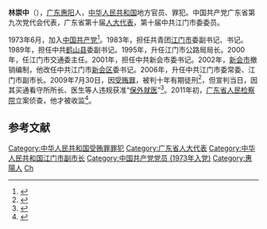 '''林崇中'''（{{bd|1955年|1月|}}），[[广东|广东]][[惠阳|惠阳]]人，[[中华人民共和国|中华人民共和国]]地方官员、罪犯。中国共产党广东省第九次党代会代表，广东省第十届[[人大代表|人大代表]]，第十届中共江门市委委员。

1973年6月，加入[[中国共产党|中国共产党]]<ref>{{Cite web |url=http://www.southcn.com/news/dishi/jiangmen/ld/200303120912.htm |title=中共江门市委 |accessdate=2015-09-21 |author= |date=2004-10-07 |work=编辑：刘倩 |publisher=南方网 |language=Zh-hans |archive-date=2017-03-23 |archive-url=https://web.archive.org/web/20170323062402/http://www.southcn.com/news/dishi/jiangmen/ld/200303120912.htm |dead-url=no }}</ref>。1983年，担任共青团[[江门市|江门市]]委副书记、书记。1989年，担任中共[[鹤山县|鹤山县]]委副书记。1995年，升任江门市公路局局长。2000年，任江门市交通委主任。2001年，担任中共新会市委书记。2002年，[[新会市|新会市]]撤销编制，他改任中共江门市[[新会区|新会区]]委书记。2006年，升任中共江门市委常委、江门市副市长。2009年7月30日，因[[受贿罪|受贿罪]]，被判十年有期徒刑<ref>{{cite news|title=判刑后竟逍遥牢外 江门原常务副市长林崇中被判刑10年，买通河源看守所长办理保外就医1年多，被省检察院查获|url=http://epaper.nfdaily.cn/html/2011-08/05/content_6996095.htm|accessdate=2014-02-07|newspaper=南方日报|archive-url=https://web.archive.org/web/20111102210408/http://epaper.nfdaily.cn/html/2011-08/05/content_6996095.htm|archive-date=2011-11-02|dead-url=yes}}</ref>，但宣判当日，因其买通看守所所长、医生等人违规获准“[[保外就医|保外就医]]”<ref>{{cite news|title=获刑官员保外就医屡走样:副市长判10年直接回家|url=http://news.163.com/14/0207/15/9KG7DTO60001124J.html|accessdate=2014-02-07|newspaper=网易|archive-date=2019-09-02|archive-url=https://web.archive.org/web/20190902023203/http://news.163.com/14/0207/15/9KG7DTO60001124J.html|dead-url=no}}</ref>。2011年初，[[广东省人民检察院|广东省人民检察院]]立案侦查，他才被收监<ref>{{cite news|title=广东江门获刑10年副市长靠假体检鉴定未坐牢|url=http://news.sina.com.cn/c/2011-09-30/054123241842.shtml|accessdate=2014-02-07|newspaper=新浪网|archive-date=2019-09-09|archive-url=https://web.archive.org/web/20190909004115/http://news.sina.com.cn/c/2011-09-30/054123241842.shtml|dead-url=no}}</ref>。

==参考文献==
{{Reflist|2}}
{{中华人民共和国政治人物小作品}}
{{DEFAULTSORT:Lin林}}
[[Category:中华人民共和国受贿罪罪犯|Category:中华人民共和国受贿罪罪犯]]
[[Category:广东省人大代表|Category:广东省人大代表]]
[[Category:中华人民共和国江门市副市长|Category:中华人民共和国江门市副市长]]
[[Category:中国共产党党员_(1973年入党)|Category:中国共产党党员 (1973年入党)]]
[[Category:惠陽人|Category:惠陽人]]
[[Category:林姓|Ch]]